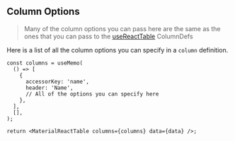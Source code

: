 
<Head>
  <title>Column Options - Material React Table V2 Docs</title>
  <meta
    name="description"
    content="All the column options that can be used in Material React Table"
  />
  <meta
    property="og:title"
    content="Material React Table Column Options API Reference"
  />
  <meta
    property="og:description"
    content="A reference of all the column options that can be used in Material React Table"
  />
</Head>

## Column Options

> Many of the column options you can pass here are the same as the ones that you can pass to the [useReactTable](https://tanstack.com/table/v8/docs/api/core/column-def) ColumnDefs

Here is a list of all the column options you can specify in a `column` definition.

```tsx
const columns = useMemo(
  () => [
    {
      accessorKey: 'name',
      header: 'Name',
      // All of the options you can specify here
    },
  ],
  [],
);

return <MaterialReactTable columns={columns} data={data} />;
```

<ColumnOptionsTable />

<SourceCode />
